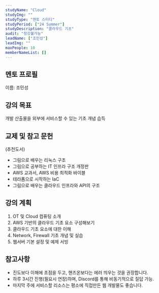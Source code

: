 ```yaml
---
studyName: "Cloud"
studyImg: ""
studyType: "멘토 스터디"
studyPeriod: ["24 Summer"]
studyDescription: "클라우드 기초"
audit: "청강불가능"
leadName: ["조민성"]
leadImg: ""
maxPeople: 10
memberNameList: []
---
```


## 멘토 프로필
이름: 조민성  

## 강의 목표
개발 산출물을 외부에 서비스할 수 있는 기초 개념 습득

## 교제 및 참고 문헌
(추천도서)
- 그림으로 배우는 리눅스 구조
- 그림으로 공부하는 IT 인프라 구조 개정판
- AWS 교과서, AWS 비용 최적화 바이블
- 테라폼으로 시작하는 IaC
- 그림으로 배우는 클라우드 인프라와 API의 구조


## 강의 계획
1. OT 및 Cloud 컴퓨팅 소개
2. AWS 기반의 클라우드 기초 요소 구성해보기
3. 클라우드 기초 요소에 대한 이해
4. Network, Firewall 기초 개념 및 실습
5. 웹서버 기본 설정 및 예제 서빙

## 참고사항
- 진도보다 이해에 초점을 두고, 핸즈온보다는 에러 띄우는 것을 권장합니다.
- 하루 3시간 진행(필요시 연장)하며, Discord를 통해 비동기적으로 질답 가능.
- 마지막 주에 서비스할 리소스는 평소에 직접만든 웹 개발물도 좋습니다.